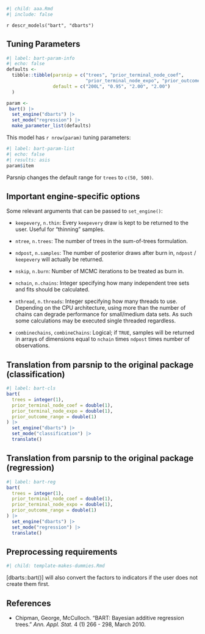 ```r
#| child: aaa.Rmd
#| include: false
```

`r descr_models("bart", "dbarts")`

## Tuning Parameters

```r
#| label: bart-param-info
#| echo: false
defaults <- 
  tibble::tibble(parsnip = c("trees", "prior_terminal_node_coef",
                             "prior_terminal_node_expo", "prior_outcome_range"),
                 default = c("200L", "0.95", "2.00", "2.00")
  )

param <-
 bart() |> 
  set_engine("dbarts") |> 
  set_mode("regression") |> 
  make_parameter_list(defaults)
```

This model has `r nrow(param)` tuning parameters:

```r
#| label: bart-param-list
#| echo: false
#| results: asis
param$item
```

Parsnip changes the default range for `trees` to `c(50, 500)`.

## Important engine-specific options

Some relevant arguments that can be passed to `set_engine()`: 

* `keepevery`, `n.thin`:	Every `keepevery` draw is kept to be returned to the user. Useful for "thinning" samples.

* `ntree`, `n.trees`: The number of trees in the sum-of-trees formulation.

* `ndpost`, `n.samples`: The number of posterior draws after burn in, `ndpost` / `keepevery` will actually be returned.

* `nskip`, `n.burn`: Number of MCMC iterations to be treated as burn in.

* `nchain`, `n.chains`: Integer specifying how many independent tree sets and fits should be calculated.

* `nthread`, `n.threads`: Integer specifying how many threads to use. Depending on the CPU architecture, using more than the number of chains can degrade performance for small/medium data sets. As such some calculations may be executed single threaded regardless.

* `combinechains`, `combineChains`: Logical; if `TRUE`, samples will be returned in arrays of dimensions equal to `nchain` times `ndpost` times number of observations.

## Translation from parsnip to the original package (classification)

```r
#| label: bart-cls
bart(
  trees = integer(1),
  prior_terminal_node_coef = double(1),
  prior_terminal_node_expo = double(1),
  prior_outcome_range = double(1)
) |> 
  set_engine("dbarts") |> 
  set_mode("classification") |> 
  translate()
```


## Translation from parsnip to the original package (regression)

```r
#| label: bart-reg
bart(
  trees = integer(1),
  prior_terminal_node_coef = double(1),
  prior_terminal_node_expo = double(1),
  prior_outcome_range = double(1)
) |> 
  set_engine("dbarts") |> 
  set_mode("regression") |> 
  translate()
```

## Preprocessing requirements

```r
#| child: template-makes-dummies.Rmd
```

[dbarts::bart()] will also convert the factors to indicators if the user does not create them first. 


## References

 - Chipman, George, McCulloch. "BART: Bayesian additive regression trees." _Ann. Appl. Stat._ 4 (1) 266 - 298, March 2010.
